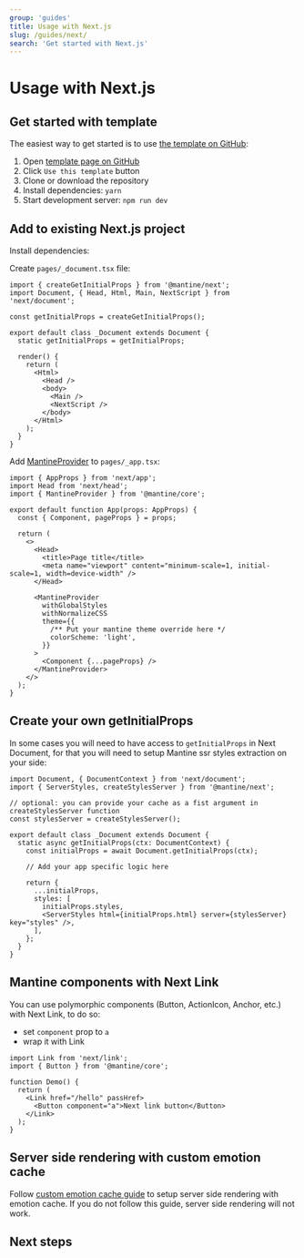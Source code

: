 ```yaml
---
group: 'guides'
title: Usage with Next.js
slug: /guides/next/
search: 'Get started with Next.js'
---
```



# Usage with Next.js

## Get started with template

The easiest way to get started is to use [the template on GitHub](https://github.com/mantinedev/mantine-next-template):

1. Open [template page on GitHub](https://github.com/mantinedev/mantine-next-template)
2. Click `Use this template` button
3. Clone or download the repository
4. Install dependencies: `yarn`
5. Start development server: `npm run dev`

## Add to existing Next.js project

Install dependencies:

<PackagesInstallation />

Create `pages/_document.tsx` file:

```tsx
import { createGetInitialProps } from '@mantine/next';
import Document, { Head, Html, Main, NextScript } from 'next/document';

const getInitialProps = createGetInitialProps();

export default class _Document extends Document {
  static getInitialProps = getInitialProps;

  render() {
    return (
      <Html>
        <Head />
        <body>
          <Main />
          <NextScript />
        </body>
      </Html>
    );
  }
}
```

Add [MantineProvider](/theming/mantine-provider/) to `pages/_app.tsx`:

```tsx
import { AppProps } from 'next/app';
import Head from 'next/head';
import { MantineProvider } from '@mantine/core';

export default function App(props: AppProps) {
  const { Component, pageProps } = props;

  return (
    <>
      <Head>
        <title>Page title</title>
        <meta name="viewport" content="minimum-scale=1, initial-scale=1, width=device-width" />
      </Head>

      <MantineProvider
        withGlobalStyles
        withNormalizeCSS
        theme={{
          /** Put your mantine theme override here */
          colorScheme: 'light',
        }}
      >
        <Component {...pageProps} />
      </MantineProvider>
    </>
  );
}
```

## Create your own getInitialProps

In some cases you will need to have access to `getInitialProps` in Next Document,
for that you will need to setup Mantine ssr styles extraction on your side:

```tsx
import Document, { DocumentContext } from 'next/document';
import { ServerStyles, createStylesServer } from '@mantine/next';

// optional: you can provide your cache as a fist argument in createStylesServer function
const stylesServer = createStylesServer();

export default class _Document extends Document {
  static async getInitialProps(ctx: DocumentContext) {
    const initialProps = await Document.getInitialProps(ctx);

    // Add your app specific logic here

    return {
      ...initialProps,
      styles: [
        initialProps.styles,
        <ServerStyles html={initialProps.html} server={stylesServer} key="styles" />,
      ],
    };
  }
}
```

## Mantine components with Next Link

You can use polymorphic components (Button, ActionIcon, Anchor, etc.) with Next Link, to do so:

- set `component` prop to `a`
- wrap it with Link

```tsx
import Link from 'next/link';
import { Button } from '@mantine/core';

function Demo() {
  return (
    <Link href="/hello" passHref>
      <Button component="a">Next link button</Button>
    </Link>
  );
}
```

## Server side rendering with custom emotion cache

Follow [custom emotion cache guide](/theming/emotion-cache/#server-side-rendering-with-custom-cache)
to setup server side rendering with emotion cache. If you do not follow this guide, server side rendering will not work.

## Next steps

<NextSteps />
